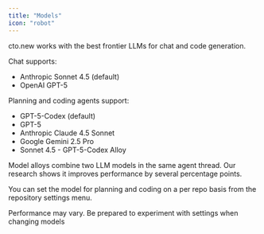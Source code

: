 ```yaml
---
title: "Models"
icon: "robot"
---
```


cto.new works with the best frontier LLMs for chat and code generation.

Chat supports:

- Anthropic Sonnet 4.5 (default)
- OpenAI GPT-5

Planning and coding agents support:

- GPT-5-Codex (default)
- GPT-5
- Anthropic Claude 4.5 Sonnet
- Google Gemini 2.5 Pro
- Sonnet 4.5 - GPT-5-Codex Alloy

<Note>
  Model alloys combine two LLM models in the same agent thread. Our research shows it improves performance by several percentage points.
</Note>

You can set the model for planning and coding on a per repo basis from the repository settings menu.

<Warning>
  Performance may vary. Be prepared to experiment with settings when changing models
</Warning>
